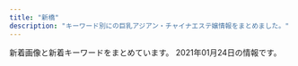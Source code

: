 ```yaml
---
title: "新橋"
description: "キーワード別にの巨乳アジアン・チャイナエステ嬢情報をまとめました。"
---
```


新着画像と新着キーワードをまとめています。
2021年01月24日の情報です。

<DmmAffiliateIns />
<KeywordTable
  shops={
    [
    {
        "url": "http://romantic-est.com/",
        "img_links": [
            "http://romantic-est.com/images/cg05.jpg",
            "http://romantic-est.com/images/cg032.jpg",
            "http://romantic-est.com/images/con03.jpg",
            "http://romantic-est.com/images/con01.jpg",
            "http://romantic-est.com/images/cg04.jpg",
            "http://romantic-est.com/images/sw_home.png",
            "http://romantic-est.com/images/mainvisual_01.jpg",
            "http://romantic-est.com/images/cg02.jpg",
            "http://romantic-est.com/images/cg01.jpg",
            "http://romantic-est.com/images/cg021.jpg",
            "http://romantic-est.com/images/sys02.jpg",
            "http://romantic-est.com/images/con02.jpg",
            "http://romantic-est.com/images/sys03.jpg",
            "http://romantic-est.com/images/sys01.jpg",
            "http://romantic-est.com/images/head_interior.jpg",
            "http://romantic-est.com/images/cg06.jpg",
            "http://romantic-est.com/images/req_03.jpg",
            "http://romantic-est.com/images/head_therapist.jpg",
            "http://romantic-est.com/images/cg03.jpg",
            "http://romantic-est.com/images/mainvisual_02_s.jpg",
            "http://romantic-est.com/images/trigger.jpg",
            "http://romantic-est.com/images/cg031.jpg",
            "http://romantic-est.com/images/cg041.jpg",
            "http://romantic-est.com/images/sw_tel.png",
            "http://romantic-est.com/images/cg011.jpg",
            "http://romantic-est.com/images/icon_new.png",
            "http://romantic-est.com/images/mainvisual_01_s.jpg",
            "http://romantic-est.com/images/mainvisual_02.jpg"
        ],
        "name": "\u30a2\u30ea\u30b9 Aroma \u65b0\u6a4b\u5e97",
        "station": "JR\u65b0\u6a4b\u99c5\u70cf\u68ee\u53e3",
        "keywords": {}
    },
    {
        "name": "fancy",
        "img_links": [
            "https://cdn.peraichi.com/userData/56b6a25c-bfe0-40b6-ae9c-73000a000007/img/5ffebabb29207/original.png"
        ],
        "url": "https://fancy-tokyo.com/",
        "station": "JR\u6d5c\u677e\u753a\u99c5\u5357\u53e3",
        "keywords": {}
    },
    {
        "keywords": {
            "C": 4,
            "D": 18,
            "E": 6
        },
        "img_links": [
            "https://hamamatsucho-mensesthe.net/room/room-l4.jpg",
            "https://hamamatsucho-mensesthe.net/images/footer-l.png",
            "https://hamamatsucho-mensesthe.net/images/footer-r.png",
            "https://hamamatsucho-mensesthe.net/icon/facebook.png",
            "https://hamamatsucho-mensesthe.net/wp/wp-content/uploads/2019/07/0677E994-1DBF-4E0E-AB70-7CA5C034B140-150x150.jpeg",
            "https://hamamatsucho-mensesthe.net/wp/images/clear.png",
            "https://hamamatsucho-mensesthe.net/room/room-l2.jpg",
            "https://hamamatsucho-mensesthe.net/room/room-l3.jpg",
            "https://hamamatsucho-mensesthe.net/wp/wp-content/uploads/2020/02/stand-by.jpg",
            "https://hamamatsucho-mensesthe.net/staff/top/miyu-s1.jpg",
            "https://hamamatsucho-mensesthe.net/wp/wp-content/uploads/2021/01/yuna.jpg",
            "https://hamamatsucho-mensesthe.net/staff/top/aki-s1.jpg",
            "https://hamamatsucho-mensesthe.net/wp/icon/twitter.png",
            "https://hamamatsucho-mensesthe.net/wp/wp-content/uploads/2020/02/1714CAA8-3D57-4009-AB72-F5A8E6B60310.jpeg",
            "https://hamamatsucho-mensesthe.net/icon/twitter.png",
            "https://hamamatsucho-mensesthe.net/icon/line.png",
            "https://hamamatsucho-mensesthe.net/wp/wp-content/uploads/2019/07/587590BB-96D0-4887-BE26-3B1413FF7283-150x150.jpeg",
            "https://hamamatsucho-mensesthe.net/wp/icon/facebook.png",
            "https://hamamatsucho-mensesthe.net/wp/wp-content/uploads/2019/10/eri-150x150.jpg",
            "https://hamamatsucho-mensesthe.net/room/room-l5.jpg",
            "https://hamamatsucho-mensesthe.net/images/clear.png",
            "https://hamamatsucho-mensesthe.net/icon/google_plus.png",
            "https://hamamatsucho-mensesthe.net/staff/top/rin-s1.jpg",
            "https://hamamatsucho-mensesthe.net/staff/top/mitsuki-s1.jpg",
            "https://hamamatsucho-mensesthe.net/staff/top/nao-s1.jpg",
            "https://hamamatsucho-mensesthe.net/wp/icon/google_plus.png",
            "https://hamamatsucho-mensesthe.net/wp/icon/line.png",
            "https://hamamatsucho-mensesthe.net/wp/wp-content/uploads/2020/09/rin.jpg",
            "https://hamamatsucho-mensesthe.net/wp/wp-content/uploads/2019/05/rin-150x150.jpg",
            "https://hamamatsucho-mensesthe.net/room/room-l1.jpg",
            "https://hamamatsucho-mensesthe.net/staff/top/yuna-s1.jpg",
            "https://hamamatsucho-mensesthe.net/wp/images/top1.jpg",
            "https://hamamatsucho-mensesthe.net/staff/top/ayaka-s1.jpg",
            "https://hamamatsucho-mensesthe.net/images/flower.png",
            "https://hamamatsucho-mensesthe.net/wp/images/top3.jpg",
            "https://hamamatsucho-mensesthe.net/wp/wp-content/uploads/2020/01/emi-l1.jpg",
            "https://hamamatsucho-mensesthe.net/wp/wp-content/uploads/2020/01/mitsuki.jpg",
            "https://hamamatsucho-mensesthe.net/wp/wp-content/uploads/2020/01/nao.jpg",
            "https://hamamatsucho-mensesthe.net/room/room-l6.jpg",
            "https://hamamatsucho-mensesthe.net/wp/wp-content/uploads/2020/11/urara.jpg",
            "https://hamamatsucho-mensesthe.net/staff/top/emi-s1.jpg",
            "https://hamamatsucho-mensesthe.net/wp/images/mensesthe.jpg",
            "https://hamamatsucho-mensesthe.net/wp/wp-content/uploads/2020/08/ayaka.jpg",
            "https://hamamatsucho-mensesthe.net/wp/wp-content/uploads/2020/01/misaki-l2.jpg",
            "https://hamamatsucho-mensesthe.net/link/mens-esthe.png",
            "https://hamamatsucho-mensesthe.net/wp/wp-content/uploads/2020/10/aki-150x150.jpg",
            "https://hamamatsucho-mensesthe.net/wp/images/top2.jpg"
        ],
        "name": "SERA",
        "station": "JR\u6d5c\u677e\u753a\u99c5\u5317\u53e3",
        "url": "https://hamamatsucho-mensesthe.net/"
    },
    {
        "img_links": [
            "http://www.k-harunoie.info/imge/sys.png",
            "http://www.k-harunoie.info/imge/staff_t.jpg",
            "http://www.k-harunoie.info/imge/interior_t.jpg",
            "http://www.k-harunoie.info/imge/p-4.jpg",
            "http://www.k-harunoie.info/imge/tel.png",
            "http://www.k-harunoie.info/imge/s0.png",
            "http://www.k-harunoie.info/imge/service1.jpg",
            "http://www.k-harunoie.info/imge/int2.png",
            "http://www.k-harunoie.info/imge/botton.jpg",
            "http://www.k-harunoie.info/imge/service3.jpg",
            "http://www.k-harunoie.info/imge/p-1.jpg",
            "http://www.k-harunoie.info/imge/s1.png",
            "http://www.k-harunoie.info/imge/p-5.jpg",
            "http://www.k-harunoie.info/imge/p-2.jpg",
            "http://www.k-harunoie.info/imge/ta.png",
            "http://www.k-harunoie.info/imge/service2.jpg"
        ],
        "url": "http://www.k-harunoie.info/",
        "keywords": {},
        "station": "JR\u7530\u753a\u99c5\u6771\u53e3",
        "name": "\u6625\u306e\u5bb6"
    },
    {
        "name": "Aroma Coco8",
        "img_links": [
            "https://aroma-queen.work/images/st/st_mai_1.jpg",
            "https://aroma-queen.work/images/st/st_rinda_2.jpg",
            "https://aroma-queen.work/images/week_campaign.jpg",
            "https://aroma-queen.work/images/st/st_yuyu.jpg",
            "https://aroma-queen.work/images/st/st_bibi_2.jpg",
            "https://aroma-queen.work/images/st/st_20.jpg",
            "https://aroma-queen.work/images/st/st_yuri_2.jpg",
            "https://aroma-queen.work/images/st/st_hara3.jpg",
            "https://aroma-queen.work/images/st/st_get_3.jpg",
            "https://aroma-queen.work/images/st/st_chiba_2.jpg",
            "https://aroma-queen.work/images/st/st_ai1.jpg",
            "https://aroma-queen.work/images/top_campaign_spring.jpg",
            "https://aroma-queen.work/images/st/st_coco_1.jpg",
            "https://aroma-queen.work/images/st/st_four1.jpg",
            "https://aroma-queen.work/images/st/st_pink_3.jpg",
            "https://aroma-queen.work/images/st/st_angel_2.jpg",
            "https://aroma-queen.work/images/st/st_yuri_3.jpg",
            "https://aroma-queen.work/images/st/st_rinda_1.jpg",
            "https://aroma-queen.work/images/st/st_honey_1.jpg",
            "https://aroma-queen.work/images/st/st_rei_3.jpg",
            "https://aroma-queen.work/images/st/st_kaori_1.jpg",
            "https://aroma-queen.work/images/st/st_cindy.jpg",
            "https://aroma-queen.work/images/st/st_kaori_2.jpg",
            "https://aroma-queen.work/images/st/st_maya_1.jpg",
            "https://aroma-queen.work/images/st/st_jasmine_1.jpg",
            "https://aroma-queen.work/images/top2.png",
            "https://aroma-queen.work/images/st/st_mirror_2.jpg",
            "https://aroma-queen.work/images/st/st_kou2.jpg",
            "https://aroma-queen.work/images/st/st_koy_2.jpg",
            "https://aroma-queen.work/images/st/st_nana_1.jpg",
            "https://aroma-queen.work/images/st/st_13.jpg",
            "https://aroma-queen.work/images/st/st_emi.jpg",
            "https://aroma-queen.work/images/st/st_jenny.jpg",
            "https://aroma-queen.work/images/st/st_kou1.jpg",
            "https://aroma-queen.work/images/st/st_16_1.jpg",
            "https://aroma-queen.work/images/st/st_rena_2.jpg",
            "https://aroma-queen.work/images/st/st_rinda_6.jpg",
            "https://aroma-queen.work/images/st/st_saya_0.jpg",
            "https://aroma-queen.work/images/st/st_huxa.jpg",
            "https://aroma-queen.work/images/st/st_jenny2.jpg",
            "https://aroma-queen.work/images/st/st_kiki2.jpg",
            "https://aroma-queen.work/images/st/st_pink_2.jpg",
            "https://aroma-queen.work/images/st/st_rinda_4.jpg",
            "https://aroma-queen.work/images/top.png",
            "https://aroma-queen.work/images/st/st_dan_1.jpg",
            "https://aroma-queen.work/images/st/st_mayumi_1.jpg",
            "https://aroma-queen.work/images/st/st_rei.jpg",
            "https://aroma-queen.work/images/st/st_aya_1.jpg",
            "https://aroma-queen.work/images/st/st_kiki_1.jpg",
            "https://aroma-queen.work/images/st/st_17_2.jpg",
            "https://aroma-queen.work/images/st/st_cake_1.jpg",
            "https://aroma-queen.work/images/top_campaign_dec.jpg",
            "https://aroma-queen.work/images/st/st_kei.jpg",
            "https://aroma-queen.work/images/st/st_joy_2.jpg",
            "https://aroma-queen.work/images/st/st_koko_1.jpg",
            "https://aroma-queen.work/images/st/st_gei.jpg",
            "https://aroma-queen.work/images/st/st_aigo.jpg",
            "https://aroma-queen.work/images/st/st_mimi_1.jpg",
            "https://aroma-queen.work/images/st/st_shizuka_1.jpg",
            "https://aroma-queen.work/images/st/st_bibi.jpg",
            "https://aroma-queen.work/images/st/st_risa_1.jpg",
            "https://aroma-queen.work/images/st/st_.jpg",
            "https://aroma-queen.work/images/st/st_sofea_2.jpg",
            "https://aroma-queen.work/images/st/st_nori.jpg",
            "https://aroma-queen.work/images/st/st_lucy_3.jpg",
            "https://aroma-queen.work/images/st/st_7_1.jpg",
            "https://aroma-queen.work/images/st/st_jj_1.jpg",
            "https://aroma-queen.work/images/st/st_emi_1.jpg",
            "https://aroma-queen.work/images/st/st_nina_3.jpg",
            "https://aroma-queen.work/images/st/st_joy_1.jpg",
            "https://aroma-queen.work/images/st/st_25.jpg",
            "https://aroma-queen.work/images/st/st_19.jpg",
            "https://aroma-queen.work/images/st/st_sayuri_2.jpg",
            "https://aroma-queen.work/images/st/st_saya_1.jpg",
            "https://aroma-queen.work/images/st/st_angel_1.jpg",
            "https://aroma-queen.work/images/st/st_sayuri_1.jpg",
            "https://aroma-queen.work/images/st/st_min_4.jpg",
            "https://aroma-queen.work/images/st/st_angel_3.jpg",
            "https://aroma-queen.work/images/st/st_mirror_3.jpg",
            "https://aroma-queen.work/images/st/st_nuna.jpg",
            "https://aroma-queen.work/images/st/st_17_1.jpg",
            "https://aroma-queen.work/images/st/st_ami_2.jpg",
            "https://aroma-queen.work/images/st/st_nan.jpg",
            "https://aroma-queen.work/images/st/st_pink_1.jpg",
            "https://aroma-queen.work/images/st/st_anan.jpg",
            "https://aroma-queen.work/images/st/st_5_1.jpg",
            "https://aroma-queen.work/images/st/st_jerry.jpg",
            "https://aroma-queen.work/images/st/st_rinda_0.jpg",
            "https://aroma-queen.work/images/st/st_sayuri_3.jpg",
            "https://aroma-queen.work/images/st/st_eri.jpg",
            "https://aroma-queen.work/images/st/st_21.jpg",
            "https://aroma-queen.work/images/st/st_hana_1.jpg",
            "https://aroma-queen.work/images/st/st_ryuu_2.jpg",
            "https://aroma-queen.work/images/st/st_chiba_4.jpg",
            "https://aroma-queen.work/images/st/st_joy.jpg",
            "https://aroma-queen.work/images/st/st_hara.jpg",
            "https://aroma-queen.work/images/st/st_18.jpg",
            "https://aroma-queen.work/images/st/st_aiko_2.jpg",
            "https://aroma-queen.work/images/st/st_aya.jpg",
            "https://aroma-queen.work/images/st/st_14_1.jpg",
            "https://aroma-queen.work/images/st/st_chiba_1.jpg",
            "https://aroma-queen.work/images/st/st_aiko_1.jpg",
            "https://aroma-queen.work/images/st/st_minto_1.jpg",
            "https://aroma-queen.work/images/st/st_get_1.jpg",
            "https://aroma-queen.work/images/st/st_ou_3.jpg",
            "https://aroma-queen.work/images/st/st_17.jpg",
            "https://aroma-queen.work/images/st/st_ou_1.jpg",
            "https://aroma-queen.work/images/st/st_mayumi_2.jpg",
            "https://aroma-queen.work/images/st/st_10_1.jpg",
            "https://aroma-queen.work/images/st/st_party_2.jpg",
            "https://aroma-queen.work/images/st/st_nami_1.jpg",
            "https://aroma-queen.work/images/st/st_koko.jpg",
            "https://aroma-queen.work/images/st/st_22.jpg",
            "https://aroma-queen.work/images/st/st_hana_2.jpg",
            "https://aroma-queen.work/images/st/st_nuna3.jpg",
            "https://aroma-queen.work/images/st/st_ai.jpg",
            "https://aroma-queen.work/images/st/st_hara2.jpg",
            "https://aroma-queen.work/images/st/st_yuri.jpg",
            "https://aroma-queen.work/images/st/st_ai_1.jpg",
            "https://aroma-queen.work/images/st/st_sasa_3.jpg",
            "https://aroma-queen.work/images/st/st_sakura_1.jpg",
            "https://aroma-queen.work/images/st/st_rei_2.jpg",
            "https://aroma-queen.work/images/st/st_min_2.jpg",
            "https://aroma-queen.work/images/st/st_bibi_1.jpg",
            "https://aroma-queen.work/images/st/st_dan_2.jpg"
        ],
        "keywords": {
            "E": 14,
            "\u4e73": 4,
            "D": 7,
            "\u30bb\u30af\u30b7\u30fc": 2,
            "F": 2,
            "\u80f8": 4
        },
        "station": "JR\u65b0\u6a4b\u99c5\u70cf\u68ee\u53e3",
        "url": "https://aroma-queen.work/"
    },
    {
        "station": "JR\u6d5c\u677e\u753a\u99c5\u5357\u53e3",
        "url": "http://yukizhouse00.web.fc2.com/",
        "name": "Yuki\u2019s House",
        "keywords": {},
        "img_links": [
            "http://yukizhouse00.web.fc2.com/images/portfolio/work-5.jpg",
            "http://yukizhouse00.web.fc2.com/images/portfolio/work-2.jpg",
            "http://yukizhouse00.web.fc2.com/images/slider/slid1.jpg",
            "http://yukizhouse00.web.fc2.com/images/portfolio/work-3.jpg",
            "http://yukizhouse00.web.fc2.com/images/slider/slid2.jpg",
            "http://yukizhouse00.web.fc2.com/images/portfolio/work-1.jpg",
            "http://yukizhouse00.web.fc2.com/images/portfolio/work-4.jpg",
            "http://yukizhouse00.web.fc2.com/images/portfolio/work-6.jpg"
        ]
    },
    {
        "keywords": {
            "84": 4,
            "E": 6,
            "88": 10,
            "87": 6,
            "85": 4
        },
        "url": "http://body-heal.net/",
        "station": "JR\u7530\u753a\u99c5\u4e09\u7530\u53e3",
        "name": "Tami",
        "img_links": [
            "http://body-heal.net/js/sliderLine/slide_prev.png",
            "http://body-heal.net/images/access/02.jpg",
            "http://body-heal.net/staffPhoto/b20190608220420.jpg",
            "http://body-heal.net/images/access/01.jpg",
            "http://body-heal.net/images/store/01.jpg",
            "http://body-heal.net/uploadfiles/images/campaignBodyHealNet.jpg",
            "http://body-heal.net/staffPhoto/b20190117105438.jpg",
            "http://body-heal.net/images/store/06.jpg",
            "http://body-heal.net/images/show.jpg",
            "http://body-heal.net/staffPhoto/b20190218130854.jpg",
            "http://body-heal.net/staffPhoto/b20180721035111.jpg",
            "http://body-heal.net/staffPhoto/b20180926231950.jpg",
            "http://body-heal.net/images/access/05.jpg",
            "http://body-heal.net/images/access/03.jpg",
            "http://body-heal.net/images/access/04.jpg",
            "http://body-heal.net/images/store/04.jpg",
            "http://body-heal.net/js/sliderLine/slide_next.png",
            "http://body-heal.net/staffPhoto/b20190608222039.jpg",
            "http://body-heal.net/images/store/05.jpg",
            "http://body-heal.net/staffPhoto/b20190120201033.jpg"
        ]
    },
    {
        "url": "http://www.es-tokyo.link",
        "station": "JR\u6d5c\u677e\u753a\u99c5\u5357\u53e3",
        "keywords": {},
        "img_links": [
            "http://www.es-tokyo.link/img/ami1.jpg",
            "http://www.es-tokyo.link/images/23.jpg",
            "http://www.es-tokyo.link/images/staff_t.jpg",
            "http://www.es-tokyo.link/images/25.jpg",
            "http://www.es-tokyo.link/images/32.jpg",
            "http://www.es-tokyo.link/images/5.jpg",
            "http://www.es-tokyo.link/images/3.jpg",
            "http://www.es-tokyo.link/img/naomi1.jpg",
            "http://www.es-tokyo.link/img/suzu1.jpg",
            "http://www.es-tokyo.link/img/izumi1.jpg",
            "http://www.es-tokyo.link/img/izumi2.jpg",
            "http://www.es-tokyo.link/images/27.jpg",
            "http://www.es-tokyo.link/images/newface.jpg",
            "http://www.es-tokyo.link/images/tel.jpg",
            "http://www.es-tokyo.link/images/b2.jpg",
            "http://www.es-tokyo.link/images/head.jpg",
            "http://www.es-tokyo.link/img/kaori1.jpg",
            "http://www.es-tokyo.link/images/31.jpg",
            "http://www.es-tokyo.link/images/s1.png",
            "http://www.es-tokyo.link/img/erin2.jpg",
            "http://www.es-tokyo.link/images/28.jpg",
            "http://www.es-tokyo.link/images/sys1.jpg",
            "http://www.es-tokyo.link/images/news.jpg",
            "http://www.es-tokyo.link/img/emili1.jpg",
            "http://www.es-tokyo.link/img/momoko1.jpg",
            "http://www.es-tokyo.link/images/int2.jpg",
            "http://www.es-tokyo.link/images/9.jpg",
            "http://www.es-tokyo.link/images/mobile.jpg",
            "http://www.es-tokyo.link/img/yui1.jpg",
            "http://www.es-tokyo.link/images/int1.jpg",
            "http://www.es-tokyo.link/img/mayu1.jpg",
            "http://www.es-tokyo.link/images/b3.jpg",
            "http://www.es-tokyo.link/img/hikari1.jpg",
            "http://www.es-tokyo.link/images/b1.jpg",
            "http://www.es-tokyo.link/images/30.jpg",
            "http://www.es-tokyo.link/images/22.jpg",
            "http://www.es-tokyo.link/img/minami2.jpg",
            "http://www.es-tokyo.link/images/20.jpg",
            "http://www.es-tokyo.link/img/minami1.jpg",
            "http://www.es-tokyo.link/images/sys2.jpg",
            "http://www.es-tokyo.link/img/erin1.jpg",
            "http://www.es-tokyo.link/images/interior_t.jpg",
            "http://www.es-tokyo.link/img/miwa1.jpg",
            "http://www.es-tokyo.link/images/24.jpg",
            "http://www.es-tokyo.link/img/rin1.jpg",
            "http://www.es-tokyo.link/images/19.jpg"
        ],
        "name": "Pandora*\u30d1\u30f3\u30c9\u30e9"
    },
    {
        "station": "JR\u65b0\u6a4b\u99c5\u65e5\u6bd4\u8c37\u53e3",
        "keywords": {},
        "name": "\u862d \u990a\u8eab\u9928",
        "img_links": [
            "http://heal-arm.com/media/sites/6/2020/12/2.jpg",
            "http://heal-arm.com/media/sites/6/2020/05/4.jpg",
            "http://heal-arm.com/media/sites/6/2020/05/2.jpg",
            "http://heal-arm.com/media/sites/6/2020/05/1.jpg",
            "http://heal-arm.com/media/sites/6/2020/12/1.jpg",
            "http://heal-arm.com/media/sites/6/2020/05/3-1.jpg",
            "http://heal-arm.com/media/sites/6/2020/05/favicon.png",
            "http://heal-arm.com/media/sites/6/2020/05/3.jpg",
            "http://heal-arm.com/media/sites/6/2020/05/1-1.jpg",
            "http://heal-arm.com/media/sites/6/elementor/thumbs/favicon-p04pr4k6jngsiakzwccm2bkknysbm22i953lrof2dk.png",
            "http://heal-arm.com/media/sites/6/2020/05/2-1.jpg"
        ],
        "url": "http://heal-arm.com/"
    },
    {
        "url": "https://www.meedeemassage.com/",
        "station": "JR\u65b0\u6a4b\u99c5\u65e5\u6bd4\u8c37\u53e3",
        "name": "\u30df\u30fc\u30c7\u30a3\u30fc",
        "keywords": {},
        "img_links": [
            "https://static.wixstatic.com/media/ff29a7_996c77cb89cc4012a35bb0813c645fdf~mv2.jpg",
            "https://static.wixstatic.com/media/ff29a7_5a71cab9e560455a86a69dee65e387e6~mv2.jpg",
            "https://static.wixstatic.com/media/ff29a7_47d81575374144dda595a587847070b9~mv2.jpg",
            "https://static.wixstatic.com/media/ff29a7_d6b424065e3946fc8a31bd093d286366~mv2.jpg",
            "https://static.wixstatic.com/media/096f64_9dd53b8d3bbc46b7a5d8f8f9f83f67c0~mv2.jpg",
            "https://static.wixstatic.com/media/ff29a7_d9f852b350a141b1ae8d7d80ce91ecfa~mv2.jpg"
        ]
    },
    {
        "name": "LEON",
        "img_links": [
            "http://es-leon.link/images/guide8.jpg",
            "http://es-leon.link/photos/sites/45/2020/11/2020110919573849.jpg",
            "http://es-leon.link/images/nav_link07_no.png",
            "http://es-leon.link/images/slider01.jpg",
            "http://es-leon.link/photos/sites/45/2020/11/2020110919583922.jpg",
            "http://es-leon.link/images/nav_link03_no.png",
            "http://es-leon.link/images/slider00.jpg",
            "http://es-leon.link/images/nav_link05_no.png",
            "http://es-leon.link/images/qr.png",
            "http://es-leon.link/images/guide7.jpg",
            "http://es-leon.link/photos/sites/45/2021/01/202101191348045.jpg",
            "http://es-leon.link/photos/sites/45/2020/10/2020101318404076.jpg",
            "http://es-leon.link/photos/sites/45/2020/10/2020102507501385.jpg",
            "http://es-leon.link/images/slider03.jpg",
            "http://es-leon.link/photos/sites/45/2020/10/2020102507495672.jpg",
            "http://es-leon.link/photos/sites/45/2020/10/2020101205424345.jpg",
            "http://es-leon.link/photos/sites/45/2020/11/2020110919593136.jpg",
            "http://es-leon.link/photos/sites/45/2020/12/2020120418570321.jpg",
            "http://es-leon.link/images/card.png",
            "http://es-leon.link/images/guide6.jpg",
            "http://es-leon.link/photos/sites/45/2021/01/2021010815022674.jpg",
            "http://es-leon.link/photos/sites/45/2020/10/2020101404192576.jpg",
            "http://es-leon.link/images/guide4.jpg",
            "http://es-leon.link/photos/sites/45/2020/10/2020101318402898.jpg",
            "http://es-leon.link/images/guide2.png",
            "http://es-leon.link/photos/sites/45/2020/10/2020101205420372.jpg",
            "http://es-leon.link/images/guide1.jpg",
            "http://es-leon.link/photos/sites/45/2020/10/2020100103205050.jpg",
            "http://es-leon.link/photos/sites/45/2021/01/2021010815013824.jpg",
            "http://es-leon.link/images/nav_link02_no.png",
            "http://es-leon.link/photos/sites/45/2020/10/2020101318300043.jpg",
            "http://es-leon.link/photos/sites/45/2020/11/2020111904152242.jpg",
            "http://es-leon.link/images/pagetop.jpg",
            "http://es-leon.link/images/guide1.png",
            "http://es-leon.link/photos/sites/45/2020/11/2020110219263997.jpg",
            "http://es-leon.link/photos/sites/45/2020/10/2020102507504664.jpg",
            "http://es-leon.link/images/profile.png",
            "http://es-leon.link/images/guide3.jpg",
            "http://es-leon.link/photos/sites/45/2020/10/2020102507510838.jpg",
            "http://es-leon.link/photos/sites/45/2020/10/2020101318405051.jpg",
            "http://es-leon.link/photos/sites/45/2020/10/2020101318294854.jpg",
            "http://es-leon.link/photos/sites/45/2020/12/2020120418563847.jpg",
            "http://es-leon.link/photos/sites/45/2020/10/202010010328436.jpg",
            "http://es-leon.link/images/slider02.jpg",
            "http://es-leon.link/photos/sites/45/2020/10/2020100103240520.jpg",
            "http://es-leon.link/photos/sites/45/2021/01/2021011914410712.jpg",
            "http://es-leon.link/images/lineline.png",
            "http://es-leon.link/photos/sites/45/2020/10/2020100103034891.jpg",
            "http://es-leon.link/photos/sites/45/2020/10/2020100103284496.jpg",
            "http://es-leon.link/photos/sites/45/2021/01/2021011913534331.jpg",
            "http://es-leon.link/photos/sites/45/2020/10/2020101205422328.jpg",
            "http://es-leon.link/photos/sites/45/2020/10/2020102507503499.jpg",
            "http://es-leon.link/images/nav_link06_no.png",
            "http://es-leon.link/photos/sites/45/2020/10/2020100103240526.jpg",
            "http://es-leon.link/images/nav_link01_no.png",
            "http://es-leon.link/images/guide5.jpg",
            "http://es-leon.link/photos/sites/45/2020/10/2020100102560791.jpg",
            "http://es-leon.link/photos/sites/45/2020/10/2020100103205130.jpg",
            "http://es-leon.link/photos/sites/45/2021/01/2021010815020621.jpg",
            "http://es-leon.link/images/slider04.jpg",
            "http://es-leon.link/photos/sites/45/2020/11/2020110919595348.jpg",
            "http://es-leon.link/images/guide2.jpg",
            "http://es-leon.link/photos/sites/45/2020/10/2020100103205186.jpg",
            "http://es-leon.link/photos/sites/45/2021/01/2021011913502582.jpg",
            "http://es-leon.link/images/img_info.jpg",
            "http://es-leon.link/photos/sites/45/2020/11/2020110919590942.jpg",
            "http://es-leon.link/images/header.png",
            "http://es-leon.link/images/nav_link04_no.png"
        ],
        "station": "JR\u65b0\u6a4b\u99c5\u70cf\u68ee\u53e3",
        "keywords": {
            "84": 8,
            "\u80f8": 1,
            "88": 2,
            "90": 2,
            "86": 12,
            "85": 12
        },
        "url": "http://es-leon.link/"
    },
    {
        "station": "JR\u6d5c\u677e\u753a\u99c5\u5357\u53e3",
        "img_links": [
            "https://minazuki-tokyo.com/wp-content/uploads/2020/11/news03-200x200.png",
            "https://minazuki-tokyo.com/wp-content/uploads/2020/11/staff1.png",
            "https://minazuki-tokyo.com/wp-content/uploads/2020/11/news06-640x348.png",
            "https://minazuki-tokyo.com/wp-content/uploads/2020/11/sub01_p.png",
            "https://minazuki-tokyo.com/wp-content/uploads/2020/11/photo05.png",
            "https://minazuki-tokyo.com/wp-content/uploads/2020/11/sub03_p.png",
            "https://minazuki-tokyo.com/wp-content/uploads/2020/11/staff2.png",
            "https://minazuki-tokyo.com/wp-content/uploads/2020/11/news01-390x195.png",
            "https://minazuki-tokyo.com/wp-content/uploads/2020/11/news01-640x348.png",
            "https://minazuki-tokyo.com/wp-content/uploads/2020/11/news05-640x348.png",
            "https://minazuki-tokyo.com/wp-content/uploads/2020/11/photo03.png",
            "https://minazuki-tokyo.com/wp-content/uploads/2020/11/news04-390x195.png",
            "https://minazuki-tokyo.com/wp-content/uploads/2020/11/news06-390x195.png",
            "https://minazuki-tokyo.com/wp-content/uploads/2020/12/add2.png",
            "https://minazuki-tokyo.com/wp-content/uploads/2020/11/news07-390x195.png",
            "https://minazuki-tokyo.com/wp-content/uploads/2020/11/top1.png",
            "https://minazuki-tokyo.com/wp-content/uploads/2020/11/staff3-200x200.png",
            "https://minazuki-tokyo.com/wp-content/uploads/2020/11/staff6-200x200.png",
            "https://minazuki-tokyo.com/wp-content/uploads/2020/11/sub04_p.png",
            "https://minazuki-tokyo.com/wp-content/uploads/2020/11/news07-200x200.png",
            "https://minazuki-tokyo.com/wp-content/uploads/2020/11/news07-640x348.png",
            "https://minazuki-tokyo.com/wp-content/uploads/2020/11/photo02.png",
            "https://minazuki-tokyo.com/wp-content/uploads/2020/11/photo01.png",
            "https://minazuki-tokyo.com/wp-content/uploads/2020/11/staff5-200x200.png",
            "https://minazuki-tokyo.com/wp-content/uploads/2020/11/sub02_p.png",
            "https://minazuki-tokyo.com/wp-content/uploads/2020/11/news06-200x200.png",
            "https://minazuki-tokyo.com/wp-content/uploads/2020/11/staff6.png",
            "https://minazuki-tokyo.com/wp-content/uploads/2020/11/news05-200x200.png",
            "https://minazuki-tokyo.com/wp-content/uploads/2020/11/news01-200x200.png",
            "https://minazuki-tokyo.com/wp-content/uploads/2020/11/news05-390x195.png",
            "https://minazuki-tokyo.com/wp-content/uploads/2020/11/staff1-200x200.png",
            "https://minazuki-tokyo.com/wp-content/uploads/2020/11/staff3.png",
            "https://minazuki-tokyo.com/wp-content/uploads/2020/11/news04-640x348.png",
            "https://minazuki-tokyo.com/wp-content/uploads/2020/11/photo04.png",
            "https://minazuki-tokyo.com/wp-content/uploads/2020/11/staff5.png",
            "https://minazuki-tokyo.com/wp-content/uploads/2020/11/price.png",
            "https://minazuki-tokyo.com/wp-content/uploads/2020/11/staff2-200x200.png",
            "https://minazuki-tokyo.com/wp-content/uploads/2020/11/news03-640x348.png",
            "https://minazuki-tokyo.com/wp-content/uploads/2020/11/news03-390x195.png"
        ],
        "name": "\u6c34\u7121\u6708\uff5e\u307f\u306a\u3065\u304d\uff5e",
        "url": "https://minazuki-tokyo.com/",
        "keywords": {
            "83": 3,
            "90": 1,
            "87": 2,
            "86": 2,
            "C": 2
        }
    },
    {
        "img_links": [
            "http://www.shiawasenojikan.esjp.info/images/tel.jpg",
            "http://www.shiawasenojikan.esjp.info/images/head.jpg",
            "http://www.shiawasenojikan.esjp.info/images/int2.jpg",
            "http://www.shiawasenojikan.esjp.info/images/news.jpg",
            "http://www.shiawasenojikan.esjp.info/images/mobile.jpg",
            "http://www.shiawasenojikan.esjp.info/images/staff_t.jpg",
            "http://www.shiawasenojikan.esjp.info/files/010.jpg",
            "http://www.shiawasenojikan.esjp.info/files/003.jpg",
            "http://www.shiawasenojikan.esjp.info/files/001.jpg",
            "http://www.shiawasenojikan.esjp.info/images/sys1.jpg",
            "http://www.shiawasenojikan.esjp.info/images/sys2.jpg",
            "http://www.shiawasenojikan.esjp.info/images/link_t.jpg",
            "http://www.shiawasenojikan.esjp.info/files/009.jpg",
            "http://www.shiawasenojikan.esjp.info/images/interior_t.jpg",
            "http://www.shiawasenojikan.esjp.info/files/015.jpg"
        ],
        "url": "http://www.shiawasenojikan.esjp.info/",
        "name": "\u5e78\u305b\u306e\u6642\u9593",
        "keywords": {
            "87": 3,
            "88": 1,
            "D": 5,
            "86": 1
        },
        "station": "JR\u65b0\u6a4b\u99c5\u65e5\u6bd4\u8c37\u53e3"
    },
    {
        "keywords": {},
        "url": "http://shiawase.mssg.jp/",
        "img_links": [
            "http://shiawase.mssg.jp/images/gallery/gallery_101.jpg",
            "http://shiawase.mssg.jp/images/top/top_02.jpg",
            "http://shiawase.mssg.jp/images/staff/sta_0z9.jpg",
            "http://shiawase.mssg.jp/images/home/index_04.jpg",
            "http://shiawase.mssg.jp/images/gallery/gallery_104.jpg",
            "http://shiawase.mssg.jp/images/staff_one/staff_one_07.png",
            "http://shiawase.mssg.jp/images/staff_one/staff_one_08.png",
            "http://shiawase.mssg.jp/images/top/top_05.jpg",
            "http://shiawase.mssg.jp/images/staff_one/staff_one_05.jpg",
            "http://shiawase.mssg.jp/images/top/top_03.jpg",
            "http://shiawase.mssg.jp/images/home/index_tel.jpg",
            "http://shiawase.mssg.jp/images/staff_image/staff_d02.jpg",
            "http://shiawase.mssg.jp/images/staff/sta_023.jpg",
            "http://shiawase.mssg.jp/images/gallery/gallery_103.jpg",
            "http://shiawase.mssg.jp/images/gallery/gallery_102.jpg",
            "http://shiawase.mssg.jp/images/system/syatem_301.jpg",
            "http://shiawase.mssg.jp/images/staff/sta_010.jpg",
            "http://shiawase.mssg.jp/images/gallery/gallery_402.jpg",
            "http://shiawase.mssg.jp/images/staff/sta_0z2.jpg",
            "http://shiawase.mssg.jp/images/home/index_qup.jpg",
            "http://shiawase.mssg.jp/images/home/QR.png",
            "http://shiawase.mssg.jp/images/staff_image/staff_d01b.jpg",
            "http://shiawase.mssg.jp/images/top/top_08.png",
            "http://shiawase.mssg.jp/images/staff/sta_08.jpg",
            "http://shiawase.mssg.jp/images/staff/sta_021.jpg",
            "http://shiawase.mssg.jp/images/staff/staff_top.jpg",
            "http://shiawase.mssg.jp/images/home/index_page_top.jpg",
            "http://shiawase.mssg.jp/images/gallery/gallery_01.jpg",
            "http://shiawase.mssg.jp/images/gallery/gallery_403.jpg",
            "http://shiawase.mssg.jp/images/staff_one/staff_one_top.jpg",
            "http://shiawase.mssg.jp/images/top/top_06.jpg",
            "http://shiawase.mssg.jp/images/staff_one/staff_one_03.jpg",
            "http://shiawase.mssg.jp/images/staff_one/staff_one_01.jpg",
            "http://shiawase.mssg.jp/images/gallery/gallery_top.jpg",
            "http://shiawase.mssg.jp/images/staff_one/staff_one_04.jpg",
            "http://shiawase.mssg.jp/images/staff/sta_0z8.jpg",
            "http://shiawase.mssg.jp/images/staff/sta_0z10.jpg",
            "http://shiawase.mssg.jp/images/system/syatem_303.jpg",
            "http://shiawase.mssg.jp/images/staff_image/staff_d04.jpg",
            "http://shiawase.mssg.jp/images/staff_image/staff_d01a.jpg",
            "http://shiawase.mssg.jp/images/staff/sta_0z12.jpg",
            "http://shiawase.mssg.jp/images/system/syatem_302.jpg",
            "http://shiawase.mssg.jp/images/staff_image/staff_d02b.jpg",
            "http://shiawase.mssg.jp/images/home/index_03.jpg",
            "http://shiawase.mssg.jp/images/top/top_01.jpg",
            "http://shiawase.mssg.jp/images/top/top_04.jpg",
            "http://shiawase.mssg.jp/images/home/top_qp.jpg",
            "http://shiawase.mssg.jp/images/staff/sta_03.jpg",
            "http://shiawase.mssg.jp/images/staff/sta_01.jpg",
            "http://shiawase.mssg.jp/images/gallery/gallery_401.jpg",
            "http://shiawase.mssg.jp/images/staff_one/staff_one_02.jpg",
            "http://shiawase.mssg.jp/images/staff_image/staff_d03.jpg",
            "http://shiawase.mssg.jp/images/staff/sta_04.jpg",
            "http://shiawase.mssg.jp/images/gallery/gallery_404.jpg"
        ],
        "station": "JR\u7530\u753a\u99c5\u897f\u53e3",
        "name": "\u3057\u3042\u308f\u305b\uff5eSHIAWASE\uff5e"
    },
    {
        "img_links": [
            "https://hamamatsucho-mensesthe.com/menu/sche.png",
            "https://hamamatsucho-mensesthe.com/staff/nana-l1.jpg",
            "https://hamamatsucho-mensesthe.com/kumi1.jpg",
            "https://hamamatsucho-mensesthe.com/images/main1.jpg",
            "https://hamamatsucho-mensesthe.com/staff2/wp-content/uploads/2019/12/yuki22-1.png",
            "https://hamamatsucho-mensesthe.com/room/1.jpg",
            "https://hamamatsucho-mensesthe.com/staff2/wp-content/uploads/2020/11/yuyu03.png",
            "https://hamamatsucho-mensesthe.com/staff/yuyu-s1.jpg",
            "https://hamamatsucho-mensesthe.com/staff/koko-l1.jpg",
            "https://hamamatsucho-mensesthe.com/button/sche.png",
            "https://hamamatsucho-mensesthe.com/staff/yoko-l1.jpg",
            "https://hamamatsucho-mensesthe.com/staff2/wp-content/uploads/2019/12/nanami02-2.png",
            "https://hamamatsucho-mensesthe.com/room/esthe3.jpg",
            "https://hamamatsucho-mensesthe.com/room/3.jpg",
            "https://hamamatsucho-mensesthe.com/staff/nana-s1.jpg",
            "https://hamamatsucho-mensesthe.com/miyuki01.png",
            "https://hamamatsucho-mensesthe.com/menu/gallery.png",
            "https://hamamatsucho-mensesthe.com/staff2/wp-content/uploads/2020/02/yaya02.png",
            "https://hamamatsucho-mensesthe.com/images/header3.png",
            "https://hamamatsucho-mensesthe.com/2018/12/21/koko-s1.jpg",
            "https://hamamatsucho-mensesthe.com/2018/06/12/yoko-s1.jpg",
            "https://hamamatsucho-mensesthe.com/images/footer-r.png",
            "https://hamamatsucho-mensesthe.com/staff/yoko-s1.jpg",
            "https://hamamatsucho-mensesthe.com/staff2/wp-content/uploads/2021/01/miyuki01.png",
            "https://hamamatsucho-mensesthe.com/staff2/wp-content/uploads/2019/12/haru-1.png",
            "https://hamamatsucho-mensesthe.com/staff/arisa-l1.jpg",
            "https://hamamatsucho-mensesthe.com/menu/friend.png",
            "https://hamamatsucho-mensesthe.com/room/esthe2.jpg",
            "https://hamamatsucho-mensesthe.com/staff2/wp-content/uploads/2020/11/momo02.png",
            "https://hamamatsucho-mensesthe.com/room/2.jpg",
            "https://hamamatsucho-mensesthe.com/staff/arisa-s1.jpg",
            "https://hamamatsucho-mensesthe.com/icon/facebook.png",
            "https://hamamatsucho-mensesthe.com/staff2/wp-content/uploads/2020/11/siruet.png",
            "https://hamamatsucho-mensesthe.com/images/clear.png",
            "https://hamamatsucho-mensesthe.com/room/4.jpg",
            "https://hamamatsucho-mensesthe.com/images/footer-l.png",
            "https://hamamatsucho-mensesthe.com/staff2/wp-content/uploads/2020/01/ai01.png",
            "https://hamamatsucho-mensesthe.com/menu/info.png",
            "https://hamamatsucho-mensesthe.com/room/esthe1.jpg",
            "https://hamamatsucho-mensesthe.com/button/staff.png",
            "https://hamamatsucho-mensesthe.com/2018/11/23/arisa-s1.jpg",
            "https://hamamatsucho-mensesthe.com/icon/twitter.png",
            "https://hamamatsucho-mensesthe.com/images/main-sp.jpg",
            "https://hamamatsucho-mensesthe.com/2018/03/02/anna-s1.jpg",
            "https://hamamatsucho-mensesthe.com/button/home.png",
            "https://hamamatsucho-mensesthe.com/staff2/wp-content/uploads/2021/01/maki05.png",
            "https://hamamatsucho-mensesthe.com/2018/12/21/yuyu-s1.jpg",
            "https://hamamatsucho-mensesthe.com/images/flower.png",
            "https://hamamatsucho-mensesthe.com/menu/home.png",
            "https://hamamatsucho-mensesthe.com/icon/line.png",
            "https://hamamatsucho-mensesthe.com/kumi2.jpg",
            "https://hamamatsucho-mensesthe.com/staff/koko-s1.jpg",
            "https://hamamatsucho-mensesthe.com/staff/yuyu-l1.jpg",
            "https://hamamatsucho-mensesthe.com/2018/06/08/hana-s2.jpg",
            "https://hamamatsucho-mensesthe.com/icon/google_plus.png"
        ],
        "name": "Oriental Spa",
        "url": "https://hamamatsucho-mensesthe.com/",
        "station": "JR\u6d5c\u677e\u753a\u99c5\u5317\u53e3",
        "keywords": {
            "E": 1,
            "D": 6,
            "F": 4
        }
    },
    {
        "keywords": {},
        "img_links": [],
        "name": "\u68ee\u306e\u9999",
        "url": "https://www.morinokaori-massage.com/",
        "station": "JR\u7530\u753a\u99c5\u897f\u53e3"
    },
    {
        "keywords": {},
        "name": "\u672a\u6765",
        "img_links": [
            "http://kokoro-spa.info/img/shop/kanban.jpg",
            "http://kokoro-spa.info/img/qrcode.png",
            "http://kokoro-spa.info/img/slider/2.jpg",
            "http://kokoro-spa.info/img/ttl_info.png",
            "http://kokoro-spa.info/img/ttl_news.png",
            "http://kokoro-spa.info/img/pickup.jpg",
            "http://kokoro-spa.info/img/shop/no-pic.jpg"
        ],
        "url": "http://kokoro-spa.info/",
        "station": "JR\u65b0\u6a4b\u99c5\u70cf\u68ee\u53e3"
    },
    {
        "name": "Artemis",
        "keywords": {
            "F": 14,
            "E": 7,
            "C": 14
        },
        "station": "JR\u6d5c\u677e\u753a\u99c5\u5317\u53e3",
        "img_links": [
            "https://hamamatsucho-esthe.work/2020/07/30/maki-s1.jpg",
            "https://hamamatsucho-esthe.work/menu/blog.png",
            "https://hamamatsucho-esthe.work/images/main-sp.jpg",
            "https://hamamatsucho-esthe.work/2019/06/14/riri-s1.jpg",
            "https://hamamatsucho-esthe.work/staff/nanami-s1.jpg",
            "https://hamamatsucho-esthe.work/button/home.png",
            "https://hamamatsucho-esthe.work/staff/yuki-l1.jpg",
            "https://hamamatsucho-esthe.work/2018/09/10/misa-s1.jpg",
            "https://hamamatsucho-esthe.work/room/1-s.jpg",
            "https://hamamatsucho-esthe.work/2018/12/26/sayaka-s1.jpg",
            "https://hamamatsucho-esthe.work/2018/11/09/kana-s1.jpg",
            "https://hamamatsucho-esthe.work/room/1-l.jpg",
            "https://hamamatsucho-esthe.work/room/4-s.jpg",
            "https://hamamatsucho-esthe.work/room/3-s.jpg",
            "https://hamamatsucho-esthe.work/staff/momo-s1.jpg",
            "https://hamamatsucho-esthe.work/room/esthe3.jpg",
            "https://hamamatsucho-esthe.work/icon/line.png",
            "https://hamamatsucho-esthe.work/staff/riko-s1.jpg",
            "https://hamamatsucho-esthe.work/room/3-l.jpg",
            "https://hamamatsucho-esthe.work/menu/gallery.png",
            "https://hamamatsucho-esthe.work/2020/11/06/momo-s1.jpg",
            "https://hamamatsucho-esthe.work/2019/05/25/riko-s1.jpg",
            "https://hamamatsucho-esthe.work/2019/11/05/nanami-s1.jpg",
            "https://hamamatsucho-esthe.work/icon/google_plus.png",
            "https://hamamatsucho-esthe.work/images/flower.png",
            "https://hamamatsucho-esthe.work/staff/yuki-s1.jpg",
            "https://hamamatsucho-esthe.work/staff/nanami-l1.jpg",
            "https://hamamatsucho-esthe.work/room/2-l.jpg",
            "https://hamamatsucho-esthe.work/images/main1.jpg",
            "https://hamamatsucho-esthe.work/room/esthe1.jpg",
            "https://hamamatsucho-esthe.work/staff/maki-l1.jpg",
            "https://hamamatsucho-esthe.work/2019/05/25/koko-s1.jpg",
            "https://hamamatsucho-esthe.work/images/clear.png",
            "https://hamamatsucho-esthe.work/images/footer-r.png",
            "https://hamamatsucho-esthe.work/menu/friend.png",
            "https://hamamatsucho-esthe.work/staff/sora-s1.jpg",
            "https://hamamatsucho-esthe.work/2019/01/14/emi-s1.jpg",
            "https://hamamatsucho-esthe.work/button/blog.png",
            "https://hamamatsucho-esthe.work/images/footer-l.png",
            "https://hamamatsucho-esthe.work/room/2-s.jpg",
            "https://hamamatsucho-esthe.work/staff/maki-s1.jpg",
            "https://hamamatsucho-esthe.work/room/esthe2.jpg",
            "https://hamamatsucho-esthe.work/images/qrcode.png",
            "https://hamamatsucho-esthe.work/icon/facebook.png",
            "https://hamamatsucho-esthe.work/room/4-l.jpg",
            "https://hamamatsucho-esthe.work/menu/home.png",
            "https://hamamatsucho-esthe.work/staff/momo-l1.jpg",
            "https://hamamatsucho-esthe.work/icon/twitter.png",
            "https://hamamatsucho-esthe.work/2020/01/05/yuki-s1.jpg",
            "https://hamamatsucho-esthe.work/2018/09/10/sora-s1.jpg",
            "https://hamamatsucho-esthe.work/staff/sora-l1.jpg",
            "https://hamamatsucho-esthe.work/menu/info.png",
            "https://hamamatsucho-esthe.work/button/staff.png"
        ],
        "url": "https://hamamatsucho-esthe.work/"
    },
    {
        "img_links": [
            "http://tamachi-en.link/images/g1.jpg",
            "http://tamachi-en.link/images/top.jpg",
            "http://tamachi-en.link/images/g4.jpg",
            "http://tamachi-en.link/images/g0.jpg",
            "http://tamachi-en.link/images/mobile.png",
            "http://tamachi-en.link/images/g5.jpg",
            "http://tamachi-en.link/images/zi_link.png",
            "http://tamachi-en.link/images/new1.jpg",
            "http://tamachi-en.link/images/zi_staff.png",
            "http://tamachi-en.link/images/g8.jpg",
            "http://tamachi-en.link/images/g2.jpg",
            "http://tamachi-en.link/images/g3.jpg",
            "http://tamachi-en.link/images/g6.jpg"
        ],
        "url": "http://tamachi-en.link/",
        "station": "JR\u7530\u753a\u99c5\u6771\u53e3",
        "name": "\u7e01",
        "keywords": {
            "C": 15
        }
    }
]
}
/>
<DmmAffiliateScript />

